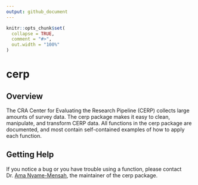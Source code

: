 ```yaml
---
output: github_document
---
```


```r
knitr::opts_chunk$set(
  collapse = TRUE,
  comment = "#>",
  out.width = "100%"
)
```

# cerp

## Overview

The CRA Center for Evaluating the Research Pipeline (CERP) collects large amounts of survey data. The cerp package makes it easy to clean, manipulate, and transform CERP data. All functions in the cerp package are documented, and most contain self-contained examples of how to apply each function. 

## Getting Help

If you notice a bug or you have trouble using a function, please contact Dr. [Ama Nyame-Mensah](ama@cra.org), the maintainer of the cerp package.


